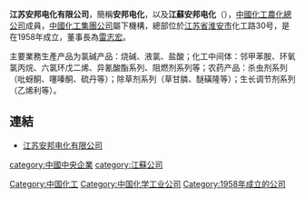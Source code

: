 '''江苏安邦电化有限公司'''，簡稱'''安邦电化'''，以及'''江蘇安邦电化'''（'''{{lang-en|Jiangsu Anpon Electrochemical Company Limited}}'''），[[中國化工農化總公司|中國化工農化總公司]]成員，[[中國化工集團公司|中國化工集團公司]]屬下機構，總部位於[[江苏省|江苏省]][[淮安市|淮安市]]化工路30号，是在1958年成立，董事長為[[雷志宏|雷志宏]]。

主要業務生產产品为氯碱产品：烧碱、液氯、盐酸；化工中间体：邻甲苯胺、环氧氯丙烷、六氯环戊二烯、异氰酸酯系列、阻燃剂系列等；农药产品：杀虫剂系列（吡蚜酮、噻嗪酮、硫丹等）；除草剂系列（草甘膦、醚磺隆等）；生长调节剂系列（乙烯利等）。

== 連結 ==
*[https://web.archive.org/web/20100108003955/http://www.anpon.com/ 江苏安邦电化有限公司]

[[category:中國中央企業|category:中國中央企業]]
[[category:江蘇公司|category:江蘇公司]]
[[Category:中国化工|Category:中国化工]]
[[Category:中国化学工业公司|Category:中国化学工业公司]]
[[Category:1958年成立的公司|Category:1958年成立的公司]]